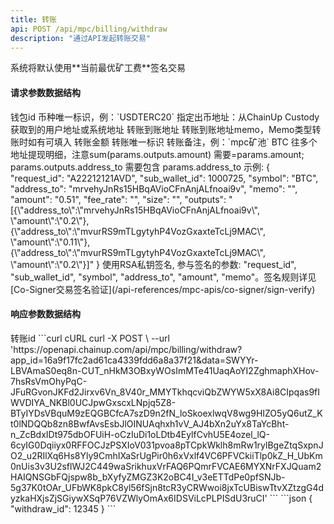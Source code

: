 ---
title: 转账
api: POST /api/mpc/billing/withdraw
description: "通过API发起转账交易"
---

<Note>
系统将默认使用**当前最优矿工费**签名交易
</Note>

#### 请求参数数据结构
<ParamField query="sub_wallet_id" type="integer" required>
    钱包id
</ParamField>
<ParamField query="symbol" type="string" required>
    币种唯一标识，例：`USDTERC20`
</ParamField>
<ParamField query="from" type="string">
    指定出币地址：从ChainUp Custody获取到的用户地址或系统地址
</ParamField>
<ParamField query="address_to" type="string" required>
    转账到账地址
</ParamField>
<ParamField query="memo" type="string">
    转账到账地址memo，Memo类型转账时如有可填入
</ParamField>
<ParamField query="amount" type="string" required>
   	转账金额
</ParamField>
<ParamField query="request_id" type="string" required>
   	转账唯一标识
</ParamField>
<ParamField query="remark" type="string">
    转账备注，例：`mpc矿池`
</ParamField>
<ParamField query="outputs" type="string">
    BTC 往多个地址提现明细，注意sum(params.outputs.amount) 需要=params.amount; params.outputs.address_to 需要包含 params.address_to
    <Note>
        示例:
        {
            "request_id": "A22212121AVD",
            "sub_wallet_id": 1000725,
            "symbol": "BTC",
            "address_to": "mrvehyJnRs15HBqAVioCFnAnjALfnoai9v",
            "memo": "",
            "amount": "0.51",
            "fee_rate": "",
            "size": "",
            "outputs": "[{\"address_to\":\"mrvehyJnRs15HBqAVioCFnAnjALfnoai9v\", \"amount\":\"0.2\"},{\"address_to\":\"mvurRS9mTLgytyhP4VozGxaxteTcLj9MAC\", \"amount\":\"0.11\"},{\"address_to\":\"mvurRS9mTLgytyhP4VozGxaxteTcLj9MAC\", \"amount\":\"0.2\"}]"
        }
    </Note>

</ParamField>
<ParamField query="sign" type="string">
   	使用RSA私钥签名, 参与签名的参数: "request_id", "sub_wallet_id", "symbol", "address_to", "amount", "memo"。签名规则详见[Co-Signer交易签名验证](/api-references/mpc-apis/co-signer/sign-verify)
</ParamField>



#### 响应参数数据结构
<Expandable title="object">
    <ResponseField name="withdraw_id" type="integer">转账id</ResponseField>
</Expandable>



<RequestExample>
  ```curl cURL
  curl -X POST \
  --url 'https://openapi.chainup.com/api/mpc/billing/withdraw?app_id=16a9f17fc2ad61ca4339fdd6a8a37f21&data=SWYYr-LBVAmaS0eq8n-CUT_nHkM3OBxyWOsImMTe41UaqAoYI2ZghmaphXHov-7hsRsVmOhyPqC-JFuRGvonJKFd2Jirxv6Vn_8V40r_MMYTkhqcviQbZWYW5xX8Ai8CIpqas9fIWVDIYA_NKBl0UCJpwGxscxLNpjq5Z8-BTyIYDsVBquM9zEQGBCfcA7szD9n2fN_loSkoexlwqV8wg9HIZO5yQ6utZ_Kt0lNDQQb8zn8BwfAvsEsbJlOINUAqhxh1vV_AJ4bXn2uYx8TaYcBht-n_ZcBdxIDt975dbOFUiH-oCzIuDi1oLDtb4EylfCvhU5E4ozel_lQ-6cyIG0Dqiiyx0RFFOCJzPSXIoV031pvoa8pTCpkWklh8mRw1rylBgeZtqSxpnJO2_u2RIlXq6Hs8Yly9CmhIXaSrUgPir0h6xVxlf4VC6PFVCkiiTlp0kZ_H_UbKm0nUis3v3U2sflWJ2C449waSrikhuxVrFAQ6PQmrFVCAE6MYXNrFXJQuam2HAIQNSGbFQjspw8b_bXyfyZMGZ3K2oBC4I_v3eETTdPe0pfSNJb-5g37K0tOAr_UFbWK8pkC8yl56fSjn8tcR3yCRWwoi8jxTcUBiswTtvXZtzgG4dyzkaHXjsZjSGiywXSqP76VZWlyOmAx6IDSViLcPLPISdU3ruCI'
  ```
</RequestExample>



<ResponseExample>
```json
{
    "withdraw_id": 12345
}
```
</ResponseExample>